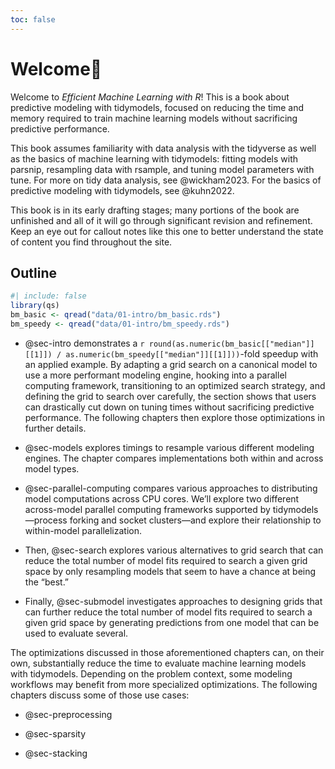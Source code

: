 ```yaml
---
toc: false
---
```


# Welcome🐛 {#sec-welcome .unnumbered}

Welcome to *Efficient Machine Learning with R*! This is a book about predictive modeling with tidymodels, focused on reducing the time and memory required to train machine learning models without sacrificing predictive performance.

This book assumes familiarity with data analysis with the tidyverse as well as the basics of machine learning with tidymodels: fitting models with parsnip, resampling data with rsample, and tuning model parameters with tune. For more on tidy data analysis, see @wickham2023. For the basics of predictive modeling with tidymodels, see @kuhn2022.

::: callout-caution
This book is in its early drafting stages; many portions of the book are unfinished and all of it will go through significant revision and refinement. Keep an eye out for callout notes like this one to better understand the state of content you find throughout the site.
:::

## Outline

```r
#| include: false
library(qs)
bm_basic <- qread("data/01-intro/bm_basic.rds")
bm_speedy <- qread("data/01-intro/bm_speedy.rds")
```

-   @sec-intro demonstrates a `r round(as.numeric(bm_basic[["median"]][[1]]) / as.numeric(bm_speedy[["median"]][[1]]))`-fold speedup with an applied example. By adapting a grid search on a canonical model to use a more performant modeling engine, hooking into a parallel computing framework, transitioning to an optimized search strategy, and defining the grid to search over carefully, the section shows that users can drastically cut down on tuning times without sacrificing predictive performance. The following chapters then explore those optimizations in further details.

-   @sec-models explores timings to resample various different modeling engines. The chapter compares implementations both within and across model types.

    <!--# should we call out threading here? too early for predictive vs computational performance discussion? -->

-   @sec-parallel-computing compares various approaches to distributing model computations across CPU cores. We'll explore two different across-model parallel computing frameworks supported by tidymodels—process forking and socket clusters—and explore their relationship to within-model parallelization.

-   Then, @sec-search explores various alternatives to grid search that can reduce the total number of model fits required to search a given grid space by only resampling models that seem to have a chance at being the "best."

-   Finally, @sec-submodel investigates approaches to designing grids that can further reduce the total number of model fits required to search a given grid space by generating predictions from one model that can be used to evaluate several.

The optimizations discussed in those aforementioned chapters can, on their own, substantially reduce the time to evaluate machine learning models with tidymodels. Depending on the problem context, some modeling workflows may benefit from more specialized optimizations. The following chapters discuss some of those use cases:

-   @sec-preprocessing

<!-- -->

-   @sec-sparsity

-   @sec-stacking
